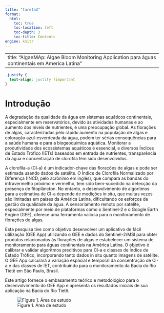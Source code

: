```yaml
---
title: "tarefa3"
format: 
  html:
    toc: true
    toc-location: left
    toc-depth: 3
    toc-title: Contents
engine: knitr 
---
```


---
title: "AlgaeMAp: Algae Bloom Monitoring Application para águas continentais em America Latina"
---

```css
.justify {
  text-align: justify !important
}
```

# Introdução

::: justify

A degradação da qualidade da água em sistemas aquáticos continentais, especialmente em reservatórios, devido às atividades humanas e ao aumento dos níveis de nutrientes, é uma preocupação global. As florações de algas, caracterizadas pelo rápido aumento na população de algas e coloração azul-esverdeada da água, podem ter sérias consequências para a saúde humana e para a biogeoquímica aquática. Monitorar a produtividade dos ecossistemas aquáticos é essencial, e diversos Índices de Estado Trófico (IETs) baseados em entrada de nutrientes, transparência da água e concentração de clorofila têm sido desenvolvidos.

A clorofila-a (Cl-a) é um indicador-chave das florações de algas e pode ser estimada usando dados de satélite. O Índice de Clorofila Normalizado por Diferença (INCD, pelo acrônimo em inglês), que compara as bandas do infravermelho próximo e vermelho, tem sido bem-sucedido na detecção da presença de fitoplâncton. No entanto, o desenvolvimento de algoritmos para a estimativa de Cl-a depende de medições *in situ*, que muitas vezes são limitadas em países da América Latina, dificultando os esforços de gestão da qualidade da água. A sensoriamento remoto por satélite, especialmente por meio de plataformas como o Sentinel-2 e o Google Earth Engine (GEE), oferece uma ferramenta valiosa para o monitoramento de florações de algas.

Esta pesquisa tive como objetivo desenvolver um aplicativo de fácil utilização (GEE App) utilizando o GEE e dados do Sentinel-2/MSI para obter produtos relacionados às florações de algas e estabelecer um sistema de monitoramento para águas continentais na América Latina. O objetivo é calibrar e validar algoritmos preditivos para Cl-a e classes de Índice de Estado Trófico, incorporando tanto dados in situ quanto imagens de satélite. O GEE App calculará a variação espacial e temporal da concentração de Cl-a e das classes de IET, contribuindo para o monitoramento da Bacia do Rio Tietê em São Paulo, Brasil.

Este artigo fornece o embasamento teórico e metodológico para o desenvolvimento do GEE App e apresenta os resultados iniciais de sua aplicação na Bacia do Rio Tietê.

![Figure 1. Área de estudo](spalgae.png){fig-align="center"}

:::

